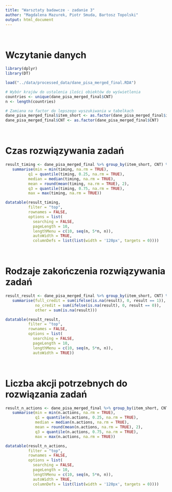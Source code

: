 ```yaml
---
title: "Warsztaty badawcze - zadanie 3"
author: "Magdalena Mazurek, Piotr Smuda, Bartosz Topolski"
output: html_document
---
```


<br>

# Wczytanie danych

```r
library(dplyr)
library(DT)

load("../data/processed_data/dane_pisa_merged_final.RDA")

# Wybór krajów do ustalenia ilości obiektów do wyświetlenia
countries <- unique(dane_pisa_merged_final$CNT)
n <- length(countries)

# Zamiana na factor do lepszego wyszukiwania w tabelkach
dane_pisa_merged_final$item_short <- as.factor(dane_pisa_merged_final$item_short)
dane_pisa_merged_final$CNT <- as.factor(dane_pisa_merged_final$CNT)
```

<br>

# Czas rozwiązywania zadań

```r
result_timing <- dane_pisa_merged_final %>% group_by(item_short, CNT) %>% 
   summarise(min = min(timing, na.rm = TRUE),
          q1 = quantile(timing, 0.25, na.rm = TRUE),
          median = median(timing, na.rm = TRUE),
          mean = round(mean(timing, na.rm = TRUE), 2),
          q3 = quantile(timing, 0.75, na.rm = TRUE),
          max = max(timing, na.rm = TRUE))

datatable(result_timing, 
          filter = "top", 
          rownames = FALSE,
          options = list(
            searching = FALSE,
            pageLength = 10,
            lengthMenu = c(10, seq(n, 5*n, n)),
            autoWidth = TRUE,
            columnDefs = list(list(width = '120px', targets = 0))))
```

<br>

# Rodzaje zakończenia rozwiązywania zadań

```r
result_result <- dane_pisa_merged_final %>% group_by(item_short, CNT) %>% 
   summarise(full_credit = sum(ifelse(is.na(result), 0, result == 1)),
             no_credit = sum(ifelse(is.na(result), 0, result == 0)),
             other = sum(is.na(result)))

datatable(result_result, 
          filter = "top", 
          rownames = FALSE,
          options = list(
            searching = FALSE,
            pageLength = 10,
            lengthMenu = c(10, seq(n, 5*n, n)),
            autoWidth = TRUE))
```

<br>

# Liczba akcji potrzebnych do rozwiązania zadań

```r
result_n_actions <- dane_pisa_merged_final %>% group_by(item_short, CNT) %>% 
   summarise(min = min(n.actions, na.rm = TRUE),
             q1 = quantile(n.actions, 0.25, na.rm = TRUE),
             median = median(n.actions, na.rm = TRUE),
             mean = round(mean(n.actions, na.rm = TRUE), 2),
             q3 = quantile(n.actions, 0.75, na.rm = TRUE),
             max = max(n.actions, na.rm = TRUE))

datatable(result_n_actions, 
          filter = "top", 
          rownames = FALSE,
          options = list(
            searching = FALSE,
            pageLength = 10,
            lengthMenu = c(10, seq(n, 5*n, n)),
            autoWidth = TRUE,
            columnDefs = list(list(width = '120px', targets = 0))))
```
